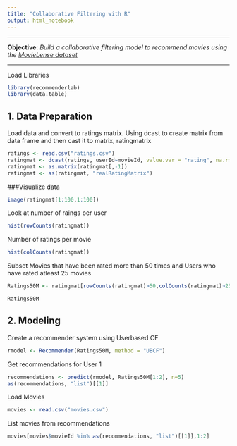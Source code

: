 ---
title: "Collaborative Filtering with R"
output: html_notebook
---

***
**Objective**: *Build a collaborative filtering model to recommend movies using the [MovieLense dataset](https://grouplens.org/datasets/movielens/)*

***

Load Libraries
```{r}
library(recommenderlab)
library(data.table)
```
## 1. Data Preparation

Load data and convert to ratings matrix. Using dcast to create matrix from data frame and then cast it to matrix, ratingmatrix
```{r}
ratings <- read.csv("ratings.csv")
ratingmat <- dcast(ratings, userId~movieId, value.var = "rating", na.rm=FALSE)
ratingmat <- as.matrix(ratingmat[,-1])
ratingmat <- as(ratingmat, "realRatingMatrix")
```

###Visualize data
```{r}
image(ratingmat[1:100,1:100])
```
Look at number of raings per user
```{r}
hist(rowCounts(ratingmat))
```

Number of ratings per movie

```{r}
hist(colCounts(ratingmat))
```


Subset Movies that have been rated more than 50 times and Users who have rated atleast 25 movies

```{r}
Ratings50M <- ratingmat[rowCounts(ratingmat)>50,colCounts(ratingmat)>25]
```

```{r}
Ratings50M
```

## 2. Modeling
Create a recommender system using Userbased CF
```{r}
rmodel <- Recommender(Ratings50M, method = "UBCF")
```
Get recommendations for User 1
```{r}
recommendations <- predict(rmodel, Ratings50M[1:2], n=5)
as(recommendations, "list")[[1]]
```

Load Movies
```{r}
movies <- read.csv("movies.csv")
```
List movies from recommendations
```{r}
movies[movies$movieId %in% as(recommendations, "list")[[1]],1:2]
```


